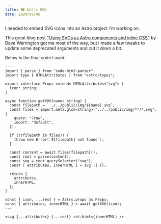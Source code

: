 ---
title: 🖼️ Astro SVG
date: 2024/08/08
---

I needed to embed SVG icons into an Astro project I'm working on.

This great blog post ["Using SVGs as Astro components and inline CSS"](https://ellodave.dev/blog/article/using-svgs-as-astro-components-and-inline-css/) by Dave Warrington got me most of the way, but I made a few tweaks to update some deprecated arguments and cut it down a bit.

Below is the final code I used.

```astro
---
import { parse } from "node-html-parser";
import type { HTMLAttributes } from "astro/types";

export interface Props extends HTMLAttributes<"svg"> {
  icon: string;
}

async function getSVG(name: string) {
  const filepath = `../../public/img/${name}.svg`;
  const files = import.meta.glob<string>("../../public/img/**/*.svg", {
    query: "?raw",
    import: "default",
  });

  if (!(filepath in files)) {
    throw new Error(`${filepath} not found`);
  }

  const content = await files[filepath]();
  const root = parse(content);
  const svg = root.querySelector("svg");
  const { attributes, innerHTML } = svg || {};

  return {
    attributes,
    innerHTML,
  };
}

const { icon, ...rest } = Astro.props as Props;
const { attributes, innerHTML } = await getSVG(icon);
---

<svg {...attributes} {...rest} set:html={innerHTML} />
```
